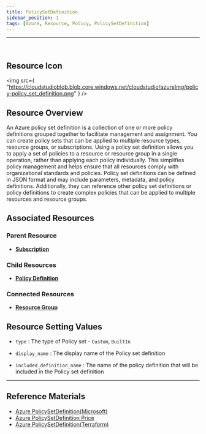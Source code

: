 ```yaml
---
title: PolicySetDefinition
sidebar_position: 1
tags: [Azure, Resource, Policy, PolicySetDefinition]
---
```


<hr />
<br />

## Resource Icon

<img
    src={
        "https://cloudstudioblob.blob.core.windows.net/cloudstudio/azureImg/policy-policy_set_definition.png"
    }
/>

## Resource Overview

An Azure policy set definition is a collection of one or more policy definitions grouped together to facilitate management and assignment.
You can create policy sets that can be applied to multiple resource types, resource groups, or subscriptions.
Using a policy set definition allows you to apply a set of policies to a resource or resource group in a single operation, rather than applying each policy individually. 
This simplifies policy management and helps ensure that all resources comply with organizational standards and policies.
Policy set definitions can be defined in JSON format and may include parameters, metadata, and policy definitions. 
Additionally, they can reference other policy set definitions or policy definitions to create complex policies that can be applied to multiple resources and resource groups.

## Associated Resources

### Parent Resource

-   [**Subscription**](https://docs.cstudio.app/docs/resource/azure/Base/Subscription)

### Child Resources

-   [**Policy Definition**](https://docs.cstudio.app/docs/resource/azure/Policy/PolicyDefinition)

### Connected Resources

-   [**Resource Group**](https://docs.cstudio.app/docs/resource/azure/Base/ResourceGroup)

## Resource Setting Values

-   `type` : The type of Policy set - `Custom`, `BuiltIn`

-   `display_name` : The display name of the Policy set definition

-   `included_definition_name` : The name of the policy definition that will be included in the Policy set definition

---

## Reference Materials

-   [Azure PolicySetDefinition(Microsoft)](https://learn.microsoft.com/en-us/azure/governance/policy/overview)
-   [Azure PolicySetDefinition Price](https://azure.microsoft.com/en-us/pricing/details/azure-policy/)
-   [Azure PolicySetDefinition(Terraform)](https://registry.terraform.io/providers/hashicorp/azurerm/latest/docs/resources/policy_set_definition)
